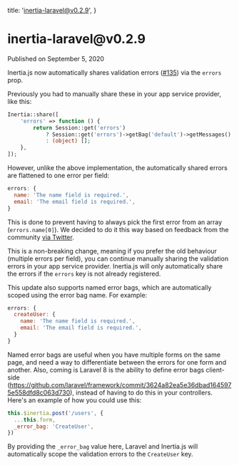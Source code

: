 
  title: 'inertia-laravel@v0.2.9',
}

<h1>inertia-laravel@v0.2.9</h1>

<div className="-mt-8 mb-12 text-base font-medium text-gray-600">Published on September 5, 2020</div>

Inertia.js now automatically shares validation errors ([#135](https://github.com/inertiajs/inertia-laravel/pull/135)) via the `errors` prop.

Previously you had to manually share these in your app service provider, like this:

```php
Inertia::share([
    'errors' => function () {
        return Session::get('errors')
            ? Session::get('errors')->getBag('default')->getMessages()
            : (object) [];
    },
]);
```

However, unlike the above implementation, the automatically shared errors are flattened to one error per field:

```js
errors: {
  name: 'The name field is required.',
  email: 'The email field is required.',
}
```

This is done to prevent having to always pick the first error from an array (`errors.name[0]`). We decided to do it this way based on feedback from the community [via Twitter](https://twitter.com/reinink/status/1300516500105842689).

This is a non-breaking change, meaning if you prefer the old behaviour (multiple errors per field), you can continue manually sharing the validation errors in your app service provider. Inertia.js will only automatically share the errors if the `errors` key is not already registered.

This update also supports named error bags, which are automatically scoped using the error bag name. For example:

```js
errors: {
  createUser: {
    name: 'The name field is required.',
    email: 'The email field is required.',
  }
}
```

Named error bags are useful when you have multiple forms on the same page, and need a way to differentiate between the errors for one form and another. Also, coming is Laravel 8 is the ability to define error bags client-side (https://github.com/laravel/framework/commit/3624a82ea5e36dbad1645975e558dfd8c063d730), instead of having to do this in your controllers. Here's an example of how you could use this:

```js
this.$inertia.post('/users', {
  ...this.form,
  _error_bag: 'CreateUser',
})
```

By providing the `_error_bag` value here, Laravel and Inertia.js will automatically scope the validation errors to the `CreateUser` key.
